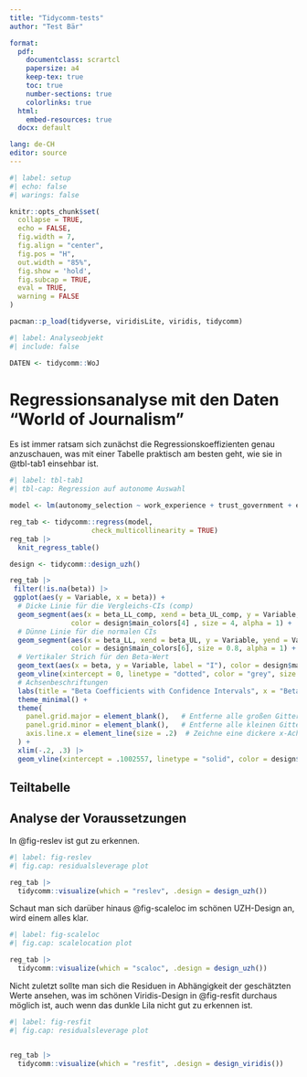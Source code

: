 ```yaml
---
title: "Tidycomm-tests"
author: "Test Bär"

format: 
  pdf:
    documentclass: scrartcl
    papersize: a4
    keep-tex: true
    toc: true
    number-sections: true
    colorlinks: true
  html: 
    embed-resources: true 
  docx: default

lang: de-CH
editor: source
---
```


```r
#| label: setup
#| echo: false
#| warings: false

knitr::opts_chunk$set(
  collapse = TRUE,
  echo = FALSE,
  fig.width = 7,
  fig.align = "center",
  fig.pos = "H",
  out.width = "85%",
  fig.show = 'hold',
  fig.subcap = TRUE,
  eval = TRUE, 
  warning = FALSE
)

pacman::p_load(tidyverse, viridisLite, viridis, tidycomm)
```

```r
#| label: Analyseobjekt
#| include: false

DATEN <- tidycomm::WoJ
```

# Regressionsanalyse mit den Daten "World of Journalism"

Es ist immer ratsam sich zunächst die Regressionskoeffizienten genau anzuschauen, was mit einer Tabelle praktisch am besten geht, wie sie in @tbl-tab1 einsehbar ist.

```r
#| label: tbl-tab1
#| tbl-cap: Regression auf autonome Auswahl

model <- lm(autonomy_selection ~ work_experience + trust_government + ethics_1 + ethics_2 + ethics_3 + ethics_4, data = DATEN)

reg_tab <- tidycomm::regress(model, 
                    check_multicollinearity = TRUE) 
reg_tab |> 
  knit_regress_table() 
```

```r

design <- tidycomm::design_uzh()

reg_tab |> 
 filter(!is.na(beta)) |> 
 ggplot(aes(y = Variable, x = beta)) +
  # Dicke Linie für die Vergleichs-CIs (comp)
  geom_segment(aes(x = beta_LL_comp, xend = beta_UL_comp, y = Variable, yend = Variable), 
               color = design$main_colors[4] , size = 4, alpha = 1) +
  # Dünne Linie für die normalen CIs
  geom_segment(aes(x = beta_LL, xend = beta_UL, y = Variable, yend = Variable), 
               color = design$main_colors[6], size = 0.8, alpha = 1) +
  # Vertikaler Strich für den Beta-Wert
  geom_text(aes(x = beta, y = Variable, label = "I"), color = design$main_color_1, size = 6) +
  geom_vline(xintercept = 0, linetype = "dotted", color = "grey", size = .8) +
  # Achsenbeschriftungen
  labs(title = "Beta Coefficients with Confidence Intervals", x = "Beta", y = "") +
  theme_minimal() + 
  theme(
    panel.grid.major = element_blank(),   # Entferne alle großen Gitternetzlinien
    panel.grid.minor = element_blank(),   # Entferne alle kleinen Gitternetzlinien
    axis.line.x = element_line(size = .2)  # Zeichne eine dickere x-Achsenlinie bei 0
  ) +
  xlim(-.2, .3) |> 
  geom_vline(xintercept = .1002557, linetype = "solid", color = design$main_colors[6], size = .1)
```


## Teiltabelle


## Analyse der Voraussetzungen

In @fig-reslev ist gut zu erkennen.

```r
#| label: fig-reslev
#| fig.cap: residualsleverage plot

reg_tab |> 
  tidycomm::visualize(which = "reslev", .design = design_uzh())
```

Schaut man sich darüber hinaus @fig-scaleloc im schönen UZH-Design an, wird einem alles klar.

```r
#| label: fig-scaleloc
#| fig.cap: scalelocation plot

reg_tab |> 
  tidycomm::visualize(which = "scaloc", .design = design_uzh())
```

Nicht zuletzt sollte man sich die Residuen in Abhängigkeit der geschätzten Werte ansehen, was im schönen Viridis-Design in @fig-resfit durchaus möglich ist, auch wenn das dunkle Lila nicht gut zu erkennen ist.

```r
#| label: fig-resfit
#| fig.cap: residualsleverage plot


reg_tab |> 
  tidycomm::visualize(which = "resfit", .design = design_viridis())
```
